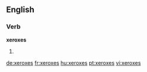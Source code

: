 ==English==

===Verb===
'''xeroxes'''

# {{third-person singular of|xerox}}

[[de:xeroxes]]
[[fr:xeroxes]]
[[hu:xeroxes]]
[[pt:xeroxes]]
[[vi:xeroxes]]